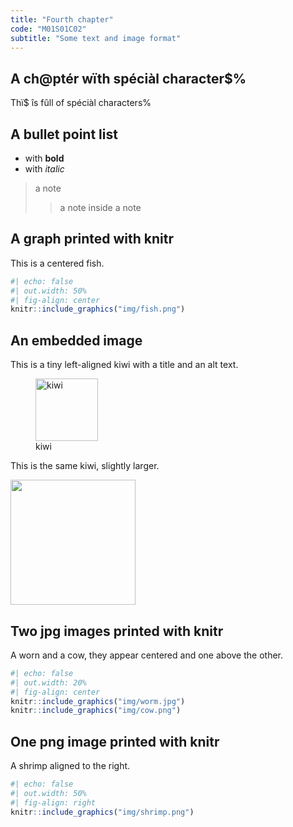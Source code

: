 ```yaml
---
title: "Fourth chapter"
code: "M01S01C02"
subtitle: "Some text and image format"
---
```


## A ch@ptér wïth spéciàl character$%

Thï$ îs fûll of spéciàl characters%

## A bullet point list

+ with **bold**
+ with _italic_

> a note
>
>> a note inside a note


## A graph printed with knitr

This is a centered fish.

```r
#| echo: false
#| out.width: 50%
#| fig-align: center
knitr::include_graphics("img/fish.png")
```

## An embedded image

This is a tiny left-aligned kiwi with a title and an alt text.

![kiwi](img/kiwi.png "Title: imakiwi"){height=100px fig-align=left}

This is the same kiwi, slightly larger.

<img src="img/kiwi.png" height="200px">

## Two jpg images printed with knitr

A worn and a cow, they appear centered and one above the other.

```r
#| echo: false
#| out.width: 20%
#| fig-align: center
knitr::include_graphics("img/worm.jpg")
knitr::include_graphics("img/cow.png")
```

## One png image printed with knitr

A shrimp aligned to the right.

```r
#| echo: false
#| out.width: 50%
#| fig-align: right
knitr::include_graphics("img/shrimp.png")
```




